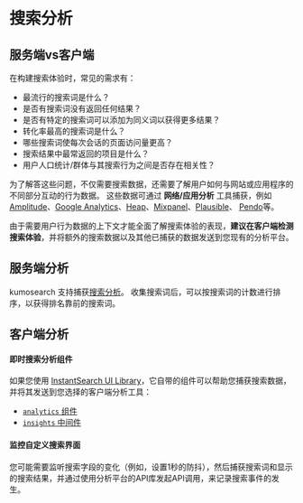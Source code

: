 # 搜索分析

## 服务端vs客户端

在构建搜索体验时，常见的需求有：

- 最流行的搜索词是什么？
- 是否有搜索词没有返回任何结果？
- 是否有特定的搜索词可以添加为同义词以获得更多结果？
- 转化率最高的搜索词是什么？
- 哪些搜索词使每次会话的页面访问量更高？
- 搜索结果中最常返回的项目是什么？
- 用户人口统计/群体与其搜索行为之间是否存在相关性？

为了解答这些问题，不仅需要搜索数据，还需要了解用户如何与网站或应用程序的不同部分互动的行为数据。 这些数据可通过 **网络/应用分析** 工具捕获，例如 [Amplitude](https://amplitude.com/)、[Google Analytics](https://marketingplatform.google.com/about/analytics/)、[Heap](https://heap.io/)、[Mixpanel](https://mixpanel.com/)、[Plausible](https://plausible.io/)、 [Pendo](https://www.pendo.io/)等。

由于需要用户行为数据的上下文才能全面了解搜索体验的表现，**建议在客户端检测搜索体验**，并将额外的搜索数据以及其他已捕获的数据发送到您现有的分析平台。

## 服务端分析

kumosearch 支持捕获[搜索分析](../api/kmsearch/analytics-query-suggestions.mdx)。
收集搜索词后，可以按搜索词的计数进行排序，以获得排名靠前的搜索词。

## 客户端分析

#### 即时搜索分析组件

如果您使用 [InstantSearch UI Library](./search-ui-components.md)，它自带的组件可以帮助您捕获搜索数据，并将其发送到您选择的客户端分析工具：

- [`analytics` 组件](https://www.algolia.com/doc/api-reference/widgets/analytics/js/)
- [`insights` 中间件](https://www.algolia.com/doc/api-reference/widgets/insights/js/)
<!--
有关如何在代码中实现此功能的示例，请参阅 [Linux Commit Search](./reference-implementations/linux-commits-search.md) 参考实现。
-->
#### 监控自定义搜索界面

您可能需要监听搜索字段的变化（例如，设置1秒的防抖），然后捕获搜索词和显示的搜索结果，并通过使用分析平台的API库发起API调用，来记录搜索事件的发生。
